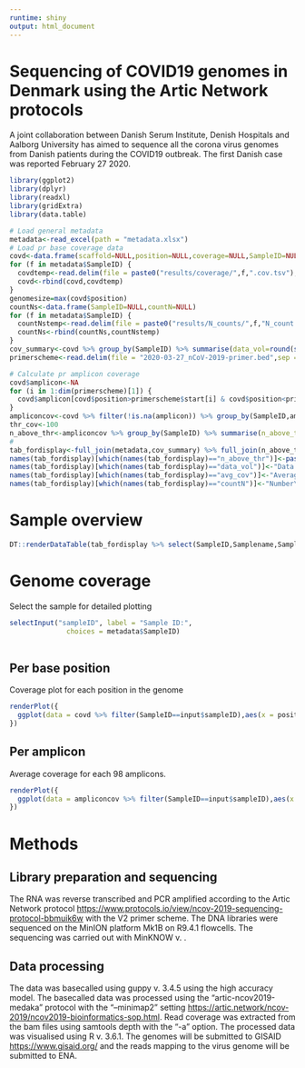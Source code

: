 ```yaml
---
runtime: shiny
output: html_document
---
```


# Sequencing of COVID19 genomes in Denmark using the Artic Network protocols
A joint collaboration between Danish Serum Institute, Denish Hospitals and Aalborg University has aimed to sequence all the corona virus genomes from Danish patients during the COVID19 outbreak. The first Danish case was reported February 27 2020. 

```r
library(ggplot2)
library(dplyr)
library(readxl)
library(gridExtra)
library(data.table)
```

```r
# Load general metadata
metadata<-read_excel(path = "metadata.xlsx")
# Load pr base coverage data
covd<-data.frame(scaffold=NULL,position=NULL,coverage=NULL,SampleID=NULL)
for (f in metadata$SampleID) {
  covdtemp<-read.delim(file = paste0("results/coverage/",f,".cov.tsv"),sep = "\t",header = T) %>% mutate(SampleID=f)
  covd<-rbind(covd,covdtemp)
}
genomesize=max(covd$position)
countNs<-data.frame(SampleID=NULL,countN=NULL)
for (f in metadata$SampleID) {
  countNstemp<-read.delim(file = paste0("results/N_counts/",f,"N_count.tsv"),sep = "\t",header = F,col.names = c("fileID","countN")) %>% mutate(SampleID=f) %>% select(SampleID,countN)
  countNs<-rbind(countNs,countNstemp)
}
cov_summary<-covd %>% group_by(SampleID) %>% summarise(data_vol=round(sum(coverage)/10^6),avg_cov=round(sum(coverage)/max(position)),zeros=length(which(coverage==0)))
primerscheme<-read.delim(file = "2020-03-27_nCoV-2019-primer.bed",sep = "\t",header = F,col.names = c("track","start","end","amplicon"))

# Calculate pr amplicon coverage
covd$amplicon<-NA
for (i in 1:dim(primerscheme)[1]) {
  covd$amplicon[covd$position>primerscheme$start[i] & covd$position<primerscheme$end[i]]<-as.character(primerscheme$amplicon[i])
}
ampliconcov<-covd %>% filter(!is.na(amplicon)) %>% group_by(SampleID,amplicon) %>% summarise(coverage=mean(coverage))
thr_cov<-100
n_above_thr<-ampliconcov %>% group_by(SampleID) %>% summarise(n_above_thr=length(which(coverage>thr_cov)))
#
tab_fordisplay<-full_join(metadata,cov_summary) %>% full_join(n_above_thr) %>% full_join(countNs)
names(tab_fordisplay)[which(names(tab_fordisplay)=="n_above_thr")]<-paste0('# amplicons\nabove ',thr_cov,"x\ncoverage")
names(tab_fordisplay)[which(names(tab_fordisplay)=="data_vol")]<-"Data (Mbp)"
names(tab_fordisplay)[which(names(tab_fordisplay)=="avg_cov")]<-"Average\ncoverage"
names(tab_fordisplay)[which(names(tab_fordisplay)=="countN")]<-"Number\nof\nNs"
```

# Sample overview
```r
DT::renderDataTable(tab_fordisplay %>% select(SampleID,Samplename,Sampletype,qPCR_Ct,Primetscheme,`Data (Mbp)`,`Average\ncoverage`,paste0('# amplicons\nabove ',thr_cov,"x\ncoverage"),'Number\nof\nNs'))
```

# Genome coverage
Select the sample for detailed plotting

```r
selectInput("sampleID", label = "Sample ID:",
              choices = metadata$SampleID)
  
```
 
## Per base position 
Coverage plot for each position in the genome
 
```r
renderPlot({
  ggplot(data = covd %>% filter(SampleID==input$sampleID),aes(x = position,y = coverage,col=SampleID))+geom_line()+scale_y_log10()
})
```

## Per amplicon
Average coverage for each 98 amplicons.

```r
renderPlot({
  ggplot(data = ampliconcov %>% filter(SampleID==input$sampleID),aes(x = amplicon,y = coverage,col=SampleID))+geom_point()+scale_y_log10()+theme(axis.text.x = element_text(size=8,angle = 90))+expand_limits(y=10)+geom_hline(yintercept = 100,linetype="dashed",col="blue")
})
```

# Methods
## Library preparation and sequencing
The RNA was reverse transcribed and PCR amplified according to the Artic Network protocol [https://www.protocols.io/view/ncov-2019-sequencing-protocol-bbmuik6w](https://www.protocols.io/view/ncov-2019-sequencing-protocol-bbmuik6w) with the V2 primer scheme. The DNA libraries were sequenced on the MinION platform Mk1B on R9.4.1 flowcells. The sequencing was carried out with MinKNOW v. .

## Data processing
The data was basecalled using guppy v. 3.4.5 using the high accuracy model. The basecalled data was processed using the "artic-ncov2019-medaka" protocol with the "--minimap2" setting  [https://artic.network/ncov-2019/ncov2019-bioinformatics-sop.html](https://artic.network/ncov-2019/ncov2019-bioinformatics-sop.html). Read coverage was extracted from the bam files using samtools depth with the "-a" option. The processed data was visualised using R v. 3.6.1. The genomes will be submitted to GISAID [https://www.gisaid.org/](https://www.gisaid.org/) and the reads mapping to the virus genome will be submitted to ENA.

